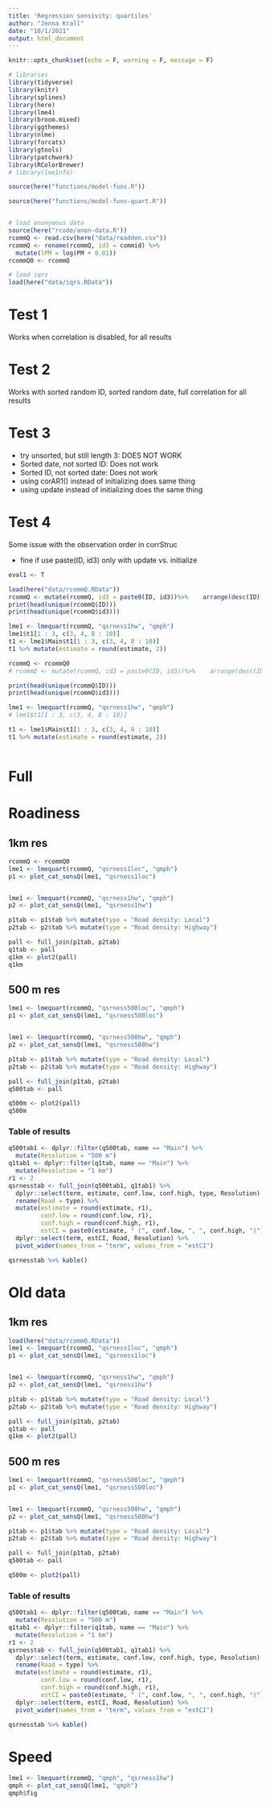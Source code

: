 ```yaml
---
title: 'Regression sensivity: quartiles'
author: "Jenna Krall"
date: "10/1/2021"
output: html_document
---
```


```r
knitr::opts_chunk$set(echo = F, warning = F, message = F)
```

```r
# libraries
library(tidyverse)
library(knitr)
library(splines)
library(here)
library(lme4)
library(broom.mixed)
library(ggthemes)
library(nlme)
library(forcats)
library(gtools)
library(patchwork)
library(RColorBrewer)
# library(lmeInfo)

source(here("functions/model-funs.R"))

source(here("functions/model-funs-quart.R"))


# load anonymous data
source(here("rcode/anon-data.R"))
rcommQ <- read.csv(here("data/roadden.csv"))
rcommQ <- rename(rcommQ, id3 = commid) %>%
  mutate(lPM = log(PM + 0.01))
rcommQ0 <- rcommQ

# load iqrs
load(here("data/iqrs.RData"))

```




# Test 1

Works when correlation is disabled, for all results

# Test 2

Works with sorted random ID, sorted random date, full correlation for all results

# Test 3 

- try unsorted, but still length 3: DOES NOT WORK
- Sorted date, not sorted ID: Does not work 
- Sorted ID, not sorted date: Does not work 
- using corAR1() instead of initializing does same thing
- using update instead of initializing does the same thing

# Test 4

Some issue with the observation order in corrStruc

- fine if use paste(ID, id3) only with update vs. initialize

```r
eval1 <- T
```

```r
load(here("data/rcommQ.RData"))
rcommQ <- mutate(rcommQ, id3 = paste0(ID, id3))%>%    arrange(desc(ID), desc(id3), timemin)
print(head(unique(rcommQ$ID)))
print(head(unique(rcommQ$id3)))

lme1 <- lmequart(rcommQ, "qsrness1hw", "qmph")
lme1$t1[1 : 3, c(3, 4, 8 : 10)] 
t1 <- lme1$Main$t1[1 : 3, c(3, 4, 8 : 10)]
t1 %>% mutate(estimate = round(estimate, 2))
```


```r
rcommQ <- rcommQ0
# rcommQ <- mutate(rcommQ, id3 = paste0(ID, id3))%>%    arrange(desc(ID), desc(id3), timemin)

print(head(unique(rcommQ$ID)))
print(head(unique(rcommQ$id3)))

lme1 <- lmequart(rcommQ, "qsrness1hw", "qmph")
# lme1$t1[1 : 3, c(3, 4, 8 : 10)] 

t1 <- lme1$Main$t1[1 : 3, c(3, 4, 8 : 10)]
t1 %>% mutate(estimate = round(estimate, 2))
```



```r

```

# Full


# Roadiness


## 1km res


```r
rcommQ <- rcommQ0
lme1 <- lmequart(rcommQ, "qsrness1loc", "qmph")
p1 <- plot_cat_sensQ(lme1, "qsrness1loc")


lme1 <- lmequart(rcommQ, "qsrness1hw", "qmph")
p2 <- plot_cat_sensQ(lme1, "qsrness1hw")

p1tab <- p1$tab %>% mutate(type = "Road density: Local")
p2tab <- p2$tab %>% mutate(type = "Road density: Highway")

pall <- full_join(p1tab, p2tab)
q1tab <- pall
q1km <- plot2(pall)
q1km

```



## 500 m res

```r
lme1 <- lmequart(rcommQ, "qsrness500loc", "qmph")
p1 <- plot_cat_sensQ(lme1, "qsrness500loc")


lme1 <- lmequart(rcommQ, "qsrness500hw", "qmph")
p2 <- plot_cat_sensQ(lme1, "qsrness500hw")

p1tab <- p1$tab %>% mutate(type = "Road density: Local")
p2tab <- p2$tab %>% mutate(type = "Road density: Highway")

pall <- full_join(p1tab, p2tab)
q500tab <- pall

q500m <- plot2(pall)
q500m
```


### Table of results

```r
q500tab1 <- dplyr::filter(q500tab, name == "Main") %>%
  mutate(Resolution = "500 m")
q1tab1 <- dplyr::filter(q1tab, name == "Main") %>%
  mutate(Resolution = "1 km")
r1 <- 2
qsrnesstab <- full_join(q500tab1, q1tab1) %>%
  dplyr::select(term, estimate, conf.low, conf.high, type, Resolution) %>%
  rename(Road = type) %>%
  mutate(estimate = round(estimate, r1),
         conf.low = round(conf.low, r1),
         conf.high = round(conf.high, r1),
         estCI = paste0(estimate, " (", conf.low, ", ", conf.high, ")")) %>%
  dplyr::select(term, estCI, Road, Resolution) %>%
  pivot_wider(names_from = "term", values_from = "estCI") 

qsrnesstab %>% kable()
```




# Old data


## 1km res


```r
load(here("data/rcommQ.RData"))
lme1 <- lmequart(rcommQ, "qsrness1loc", "qmph")
p1 <- plot_cat_sensQ(lme1, "qsrness1loc")


lme1 <- lmequart(rcommQ, "qsrness1hw", "qmph")
p2 <- plot_cat_sensQ(lme1, "qsrness1hw")

p1tab <- p1$tab %>% mutate(type = "Road density: Local")
p2tab <- p2$tab %>% mutate(type = "Road density: Highway")

pall <- full_join(p1tab, p2tab)
q1tab <- pall
q1km <- plot2(pall)

```



## 500 m res

```r
lme1 <- lmequart(rcommQ, "qsrness500loc", "qmph")
p1 <- plot_cat_sensQ(lme1, "qsrness500loc")


lme1 <- lmequart(rcommQ, "qsrness500hw", "qmph")
p2 <- plot_cat_sensQ(lme1, "qsrness500hw")

p1tab <- p1$tab %>% mutate(type = "Road density: Local")
p2tab <- p2$tab %>% mutate(type = "Road density: Highway")

pall <- full_join(p1tab, p2tab)
q500tab <- pall

q500m <- plot2(pall)

```


### Table of results

```r
q500tab1 <- dplyr::filter(q500tab, name == "Main") %>%
  mutate(Resolution = "500 m")
q1tab1 <- dplyr::filter(q1tab, name == "Main") %>%
  mutate(Resolution = "1 km")
r1 <- 2
qsrnesstab <- full_join(q500tab1, q1tab1) %>%
  dplyr::select(term, estimate, conf.low, conf.high, type, Resolution) %>%
  rename(Road = type) %>%
  mutate(estimate = round(estimate, r1),
         conf.low = round(conf.low, r1),
         conf.high = round(conf.high, r1),
         estCI = paste0(estimate, " (", conf.low, ", ", conf.high, ")")) %>%
  dplyr::select(term, estCI, Road, Resolution) %>%
  pivot_wider(names_from = "term", values_from = "estCI") 

qsrnesstab %>% kable()
```















# Speed

```r
lme1 <- lmequart(rcommQ, "qmph", "qsrness1hw")
qmph <- plot_cat_sensQ(lme1, "qmph")
qmph$fig
```



